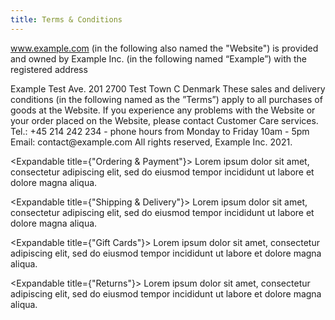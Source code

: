 ```yaml
---
title: Terms & Conditions
---
```


www.example.com (in the following also named the "Website") is provided and owned by Example Inc. (in the following named “Example”) with the registered address

<Spacing size="xs" />
Example
<Spacing size="xs" />
Test Ave. 201
<Spacing size="xs" />
2700 Test Town C
<Spacing size="xs" />
Denmark
<Spacing size="xs" />
These sales and delivery conditions (in the following named as the ”Terms”) apply
to all purchases of goods at the Website.
<Spacing size="xs" />
If you experience any problems with the Website or your order placed on the Website,
please contact Customer Care services.
<Spacing size="xs" />
Tel.: +45 214 242 234 - phone hours from Monday to Friday 10am - 5pm Email: contact@example.com
<Spacing size="xs" />
All rights reserved, Example Inc. 2021.

<Spacing size="sm" />

<Expandable title={"Ordering & Payment"}>
  Lorem ipsum dolor sit amet, consectetur adipiscing elit, sed do eiusmod tempor
  incididunt ut labore et dolore magna aliqua.
</Expandable>

<Expandable title={"Shipping & Delivery"}>
  Lorem ipsum dolor sit amet, consectetur adipiscing elit, sed do eiusmod tempor
  incididunt ut labore et dolore magna aliqua.
</Expandable>

<Expandable title={"Gift Cards"}>
  Lorem ipsum dolor sit amet, consectetur adipiscing elit, sed do eiusmod tempor
  incididunt ut labore et dolore magna aliqua.
</Expandable>

<Expandable title={"Returns"}>
  Lorem ipsum dolor sit amet, consectetur adipiscing elit, sed do eiusmod tempor
  incididunt ut labore et dolore magna aliqua.
</Expandable>
